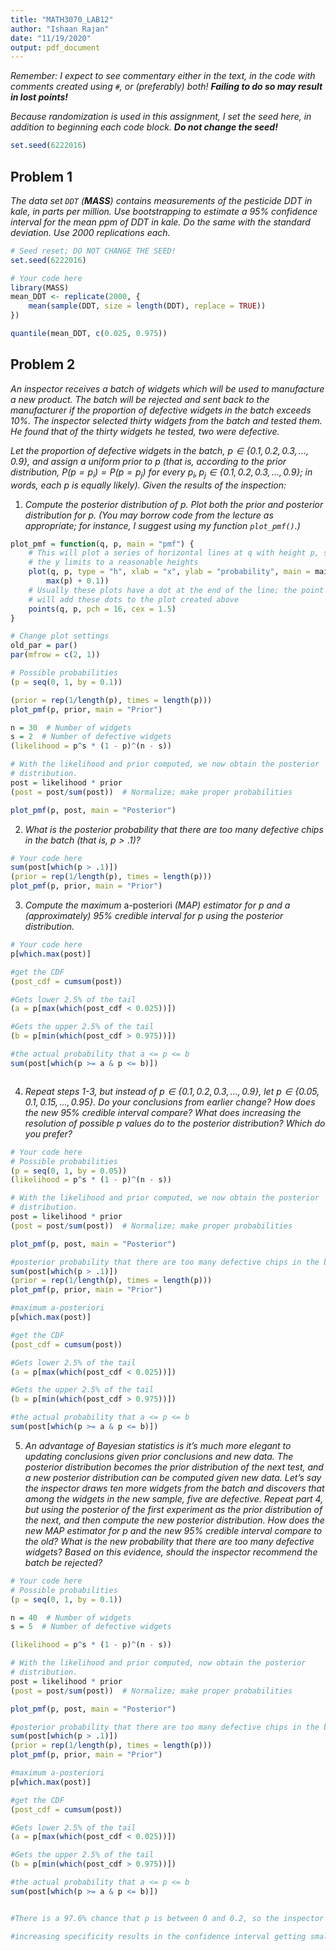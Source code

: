 ---
title: "MATH3070_LAB12"
author: "Ishaan Rajan"
date: "11/19/2020"
output: pdf_document
---

*Remember: I expect to see commentary either in the text, in the code with comments created using `#`, or (preferably) both! **Failing to do so may result in lost points!***

*Because randomization is used in this assignment, I set the seed here, in addition to beginning each code block. **Do not change the seed!***

```{r}
set.seed(6222016)
```

## Problem 1
*The data set `DDT` (**MASS**) contains measurements of the pesticide DDT in kale, in parts per million. Use bootstrapping to estimate a 95% confidence interval for the mean ppm of DDT in kale. Do the same with the standard deviation. Use 2000 replications each.*

```{r, echo=FALSE}
# Seed reset; DO NOT CHANGE THE SEED!
set.seed(6222016)
```

```{r, tidy=TRUE,message=FALSE}
# Your code here
library(MASS)
mean_DDT <- replicate(2000, {
    mean(sample(DDT, size = length(DDT), replace = TRUE))
})

quantile(mean_DDT, c(0.025, 0.975))

```

## Problem 2
*An inspector receives a batch of widgets which will be used to manufacture a new product. The batch will be rejected and sent back to the manufacturer if the proportion of defective widgets in the batch exceeds 10%. The inspector selected thirty widgets from the batch and tested them. He found that of the thirty widgets he tested, two were defective.*

*Let the proportion of defective widgets in the batch, $p \in \{0.1, 0.2, 0.3, ..., 0.9\}$, and assign a uniform prior to $p$ (that is, according to the prior distribution, $P(p = p_i) = P(p = p_j)$ for every $p_i, p_j \in \{0.1, 0.2, 0.3, ..., 0.9\}$; in words, each $p$ is equally likely). Given the results of the inspection:*

1. *Compute the posterior distribution of $p$. Plot both the prior and posterior distribution for $p$. (You may borrow code from the lecture as appropriate; for instance, I suggest using my function `plot_pmf()`.)*

```{r, tidy=TRUE, error=TRUE,message=FALSE}
plot_pmf = function(q, p, main = "pmf") {
    # This will plot a series of horizontal lines at q with height p, setting
    # the y limits to a reasonable heights
    plot(q, p, type = "h", xlab = "x", ylab = "probability", main = main, ylim = c(0, 
        max(p) + 0.1))
    # Usually these plots have a dot at the end of the line; the point function
    # will add these dots to the plot created above
    points(q, p, pch = 16, cex = 1.5)
}

# Change plot settings
old_par = par()
par(mfrow = c(2, 1))

# Possible probabilities
(p = seq(0, 1, by = 0.1))

(prior = rep(1/length(p), times = length(p)))
plot_pmf(p, prior, main = "Prior")

n = 30  # Number of widgets
s = 2  # Number of defective widgets
(likelihood = p^s * (1 - p)^(n - s))

# With the likelihood and prior computed, we now obtain the posterior
# distribution.
post = likelihood * prior
(post = post/sum(post))  # Normalize; make proper probabilities

plot_pmf(p, post, main = "Posterior")

```

2. *What is the posterior probability that there are too many defective chips in the batch (that is, $p > .1$)?*

```{r, tidy=TRUE, error=TRUE,message=FALSE}
# Your code here
sum(post[which(p > .1)]) 
(prior = rep(1/length(p), times = length(p)))
plot_pmf(p, prior, main = "Prior")
```

3. *Compute the maximum* a-posteriori *(MAP) estimator for $p$ and a (approximately) 95% credible interval for $p$ using the posterior distribution.*

```{r, tidy=TRUE, error=TRUE,message=FALSE}
# Your code here
p[which.max(post)]

#get the CDF
(post_cdf = cumsum(post))

#Gets lower 2.5% of the tail
(a = p[max(which(post_cdf < 0.025))])

#Gets the upper 2.5% of the tail
(b = p[min(which(post_cdf > 0.975))])

#the actual probability that a <= p <= b
sum(post[which(p >= a & p <= b)])



```

4. *Repeat steps 1-3, but instead of $p \in \{0.1, 0.2, 0.3, ..., 0.9\}$, let $p \in \{0.05, 0.1, 0.15, ..., 0.95\}$. Do your conclusions from earlier change? How does the new 95% credible interval compare? What does increasing the resolution of possible $p$ values do to the posterior distribution? Which do you prefer?*

```{r, tidy=TRUE, error = TRUE,message=FALSE}
# Your code here
# Possible probabilities
(p = seq(0, 1, by = 0.05))
(likelihood = p^s * (1 - p)^(n - s))

# With the likelihood and prior computed, we now obtain the posterior
# distribution.
post = likelihood * prior
(post = post/sum(post))  # Normalize; make proper probabilities

plot_pmf(p, post, main = "Posterior")

#posterior probability that there are too many defective chips in the batc
sum(post[which(p > .1)]) 
(prior = rep(1/length(p), times = length(p)))
plot_pmf(p, prior, main = "Prior")

#maximum a-posteriori
p[which.max(post)]

#get the CDF
(post_cdf = cumsum(post))

#Gets lower 2.5% of the tail
(a = p[max(which(post_cdf < 0.025))])

#Gets the upper 2.5% of the tail
(b = p[min(which(post_cdf > 0.975))])

#the actual probability that a <= p <= b
sum(post[which(p >= a & p <= b)])
```

5. *An advantage of Bayesian statistics is it's much more elegant to updating conclusions given prior conclusions and new data. The posterior distribution becomes the prior distribution of the next test, and a new posterior distribution can be computed given new data. Let's say the inspector draws ten more widgets from the batch and discovers that among the widgets in the new sample, five are defective. Repeat part 4, but using the posterior of the first experiment as the prior distribution of the next, and then compute the new posterior distribution. How does the new MAP estimator for $p$ and the new 95% credible interval compare to the old? What is the new probability that there are too many defective widgets? Based on this evidence, should the inspector recommend the batch be rejected?*

```{r, tidy=TRUE, error = TRUE,message=FALSE}
# Your code here
# Possible probabilities
(p = seq(0, 1, by = 0.1))

n = 40  # Number of widgets
s = 5  # Number of defective widgets

(likelihood = p^s * (1 - p)^(n - s))

# With the likelihood and prior computed, now obtain the posterior
# distribution.
post = likelihood * prior
(post = post/sum(post))  # Normalize; make proper probabilities

plot_pmf(p, post, main = "Posterior")

#posterior probability that there are too many defective chips in the batch
sum(post[which(p > .1)]) 
(prior = rep(1/length(p), times = length(p)))
plot_pmf(p, prior, main = "Prior")

#maximum a-posteriori
p[which.max(post)]

#get the CDF
(post_cdf = cumsum(post))

#Gets lower 2.5% of the tail
(a = p[max(which(post_cdf < 0.025))])

#Gets the upper 2.5% of the tail
(b = p[min(which(post_cdf > 0.975))])

#the actual probability that a <= p <= b
sum(post[which(p >= a & p <= b)]) 


#There is a 97.6% chance that p is between 0 and 0.2, so the inspector should most likely reject the 

#increasing specificity results in the confidence interval getting smaller, thus getting more precise
```


